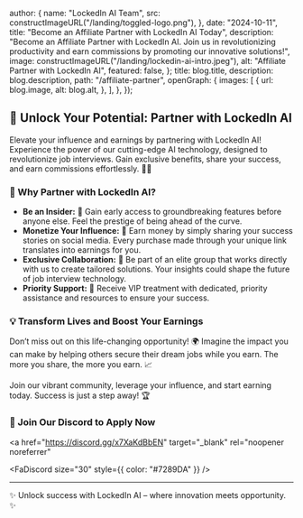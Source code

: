 

  author: {
    name: "LockedIn AI Team",
    src: constructImageURL("/landing/toggled-logo.png"),
  },
  date: "2024-10-11",
  title: "Become an Affiliate Partner with LockedIn AI Today",
  description:
    "Become an Affiliate Partner with LockedIn AI. Join us in revolutionizing productivity and earn commissions by promoting our innovative solutions!",
  image: constructImageURL("/landing/lockedin-ai-intro.jpeg"),
  alt: "Affiliate Partner with LockedIn AI",
  featured: false,
};
  title: blog.title,
  description: blog.description,
  path: "/affiliate-partner",
  openGraph: {
    images: [
      {
        url: blog.image,
        alt: blog.alt,
      },
    ],
  },
});


## 🚀 Unlock Your Potential: Partner with LockedIn AI

Elevate your influence and earnings by partnering with LockedIn AI! Experience the power of our cutting-edge AI technology, designed to revolutionize job interviews. Gain exclusive benefits, share your success, and earn commissions effortlessly. 💼💸

### 🤝 Why Partner with LockedIn AI?

- **Be an Insider:** 🌟 Gain early access to groundbreaking features before anyone else. Feel the prestige of being ahead of the curve.
- **Monetize Your Influence:** 📲 Earn money by simply sharing your success stories on social media. Every purchase made through your unique link translates into earnings for you.
- **Exclusive Collaboration:** 🤩 Be part of an elite group that works directly with us to create tailored solutions. Your insights could shape the future of job interview technology.
- **Priority Support:** 🎯 Receive VIP treatment with dedicated, priority assistance and resources to ensure your success.

### 💡 Transform Lives and Boost Your Earnings

Don’t miss out on this life-changing opportunity! 🌍 Imagine the impact you can make by helping others secure their dream jobs while you earn. The more you share, the more you earn. 📈

Join our vibrant community, leverage your influence, and start earning today. Success is just a step away! 🏆

### 💬 Join Our Discord to Apply Now

<a
  href="https://discord.gg/x7XaKdBbEN"
  target="_blank"
  rel="noopener noreferrer"
>
  <FaDiscord size="30" style={{ color: "#7289DA" }} />
</a>

---

✨ Unlock success with LockedIn AI – where innovation meets opportunity. ✨
